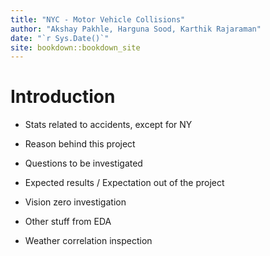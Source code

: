 ```yaml
--- 
title: "NYC - Motor Vehicle Collisions"
author: "Akshay Pakhle, Harguna Sood, Karthik Rajaraman"
date: "`r Sys.Date()`"
site: bookdown::bookdown_site
---
```


# Introduction

- Stats related to accidents, except for NY
- Reason behind this project
- Questions to be investigated
- Expected results / Expectation out of the project

- Vision zero investigation
- Other stuff from EDA
- Weather correlation inspection
